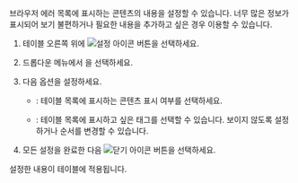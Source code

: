 <Title hashid='setting-table-contents' level={props.level}>테이블 콘텐츠 표시 설정</Title>

<InDoc product="browser">

브라우저 에러 목록에 표시하는 콘텐츠의 내용을 설정할 수 있습니다. 너무 많은 정보가 표시되어 보기 불편하거나 필요한 내용을 추가하고 싶은 경우 이용할 수 있습니다.

</InDoc>

1. 테이블 오른쪽 위에 ![설정 아이콘](/img/ico-setting.svg) 버튼을 선택하세요.

1. 드롭다운 메뉴에서 <Cmdname sid="table_content_setting" className="uitext" />을 선택하세요.

1. 다음 옵션을 설정하세요.

    * <Cmdname sid="whether_display_content" className="uitext" />: 테이블 목록에 표시하는 콘텐츠 표시 여부를 선택하세요.

    * <Cmdname sid="tag_management" className="uitext" />: 테이블 목록에 표시하고 싶은 태그를 선택할 수 있습니다. 보이지 않도록 설정하거나 순서를 변경할 수 있습니다.

1. 모든 설정을 완료한 다음 ![닫기 아이콘](/img/ico-close.svg) 버튼을 선택하세요.

설정한 내용이 테이블에 적용됩니다.